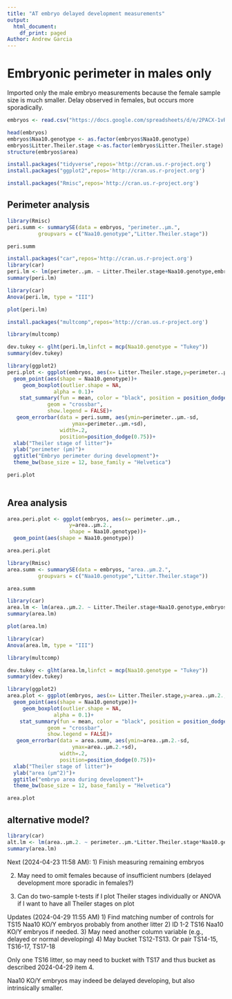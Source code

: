 ```yaml
---
title: "AT embryo delayed development measurements"
output:
  html_document:
    df_print: paged
Author: Andrew Garcia
---
```


# Embryonic perimeter in males only

Imported only the male embryo measurements because the female sample size
is much smaller. Delay observed in females, but occurs more sporadically.

```r
embryos <- read.csv("https://docs.google.com/spreadsheets/d/e/2PACX-1vRardz8DQxyjal-BQCrVOqgcEo2Rug6MRojf1h-yJxMPz6NCxl1SqHNmSZx44qS1AYn3_LwYYCtAvyj/pub?gid=260011419&single=true&output=csv")

head(embryos)
embryos$Naa10.genotype <- as.factor(embryos$Naa10.genotype)
embryos$Litter.Theiler.stage <-as.factor(embryos$Litter.Theiler.stage)
structure(embryos$area)
```


```r
install.packages("tidyverse",repos='http://cran.us.r-project.org')
install.packages("ggplot2",repos='http://cran.us.r-project.org')
```


```r
install.packages("Rmisc",repos='http://cran.us.r-project.org')
```

## Perimeter analysis
```r
library(Rmisc)
peri.summ <- summarySE(data = embryos, "perimeter..µm.",
          groupvars = c("Naa10.genotype","Litter.Theiler.stage"))

peri.summ
```

```r
install.packages("car",repos='http://cran.us.r-project.org')
library(car)
peri.lm <- lm(perimeter..µm. ~ Litter.Theiler.stage+Naa10.genotype,embryos)
summary(peri.lm)
```

```r
library(car)
Anova(peri.lm, type = "III")
```
```r
plot(peri.lm)
```

```r
install.packages("multcomp",repos='http://cran.us.r-project.org')
```


```r
library(multcomp)

dev.tukey <- glht(peri.lm,linfct = mcp(Naa10.genotype = "Tukey"))
summary(dev.tukey)

```

```r
library(ggplot2)
peri.plot <- ggplot(embryos, aes(x= Litter.Theiler.stage,y=perimeter..µm.,shape = Naa10.genotype))+
  geom_point(aes(shape = Naa10.genotype))+
     geom_boxplot(outlier.shape = NA,
               alpha = 0.1)+
    stat_summary(fun = mean, color = "black", position = position_dodge(0.75),width = 0.2,
             geom = "crossbar",
             show.legend = FALSE)+
   geom_errorbar(data = peri.summ, aes(ymin=perimeter..µm.-sd,
                     ymax=perimeter..µm.+sd),
                 width=.2,
                 position=position_dodge(0.75))+
  xlab("Theiler stage of litter")+
  ylab("perimeter (µm)")+
  ggtitle("Embryo perimeter during development")+
  theme_bw(base_size = 12, base_family = "Helvetica")

peri.plot
  
```


## Area analysis

```r
area.peri.plot <- ggplot(embryos, aes(x= perimeter..µm.,
                    y=area..µm.2.,
                    shape = Naa10.genotype))+
  geom_point(aes(shape = Naa10.genotype))

area.peri.plot
```


```r
library(Rmisc)
area.summ <- summarySE(data = embryos, "area..µm.2.",
          groupvars = c("Naa10.genotype","Litter.Theiler.stage"))

area.summ
```

```r
library(car)
area.lm <- lm(area..µm.2. ~ Litter.Theiler.stage+Naa10.genotype,embryos)
summary(area.lm)
```


```r
plot(area.lm)
```

```r
library(car)
Anova(area.lm, type = "III")
```



```r
library(multcomp)

dev.tukey <- glht(area.lm,linfct = mcp(Naa10.genotype = "Tukey"))
summary(dev.tukey)

```

```r
library(ggplot2)
area.plot <- ggplot(embryos, aes(x= Litter.Theiler.stage,y=area..µm.2.,shape = Naa10.genotype))+
  geom_point(aes(shape = Naa10.genotype))+
     geom_boxplot(outlier.shape = NA,
               alpha = 0.1)+
    stat_summary(fun = mean, color = "black", position = position_dodge(0.75),width = 0.2,
             geom = "crossbar",
             show.legend = FALSE)+
   geom_errorbar(data = area.summ, aes(ymin=area..µm.2.-sd,
                     ymax=area..µm.2.+sd),
                 width=.2,
                 position=position_dodge(0.75))+
  xlab("Theiler stage of litter")+
  ylab("area (µm^2)")+
  ggtitle("embryo area during development")+
  theme_bw(base_size = 12, base_family = "Helvetica")

area.plot
```



## alternative model?

```r
library(car)
alt.lm <- lm(area..µm.2. ~ perimeter..µm.*Litter.Theiler.stage*Naa10.genotype,embryos)
summary(area.lm)
```


Next (2024-04-23 11:58 AM):
1) Finish measuring remaining embryos

2) May need to omit females because of insufficient numbers (delayed development more sporadic in females?)

3) Can do two-sample t-tests if I plot Theiler stages individually or ANOVA if I want to have all Theiler stages on plot

Updates (2024-04-29 11:55 AM)
1) Find matching number of controls for TS15 Naa10 KO/Y embryos probably from another litter
2) ID 1-2 TS16 Naa10 KO/Y embryos if needed.
3) May need another column variable (e.g., delayed or normal developing)
4) May bucket TS12-TS13. Or pair TS14-15, TS16-17, TS17-18

Only one TS16 litter, so may need to bucket with TS17 and thus bucket as described
2024-04-29 item 4.

Naa10 KO/Y embryos may indeed be delayed developing, but also intrinsically smaller.
